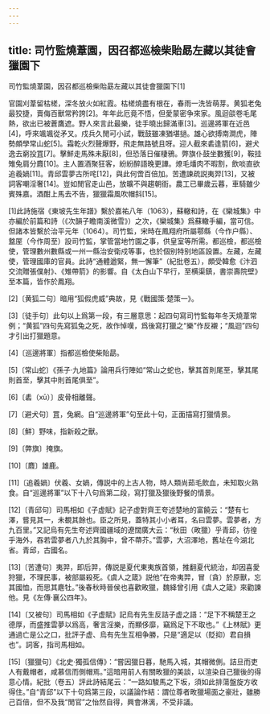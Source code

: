 ```yaml
---
---
---
```

title: 司竹監燒葦園，因召都巡檢柴貽勗左藏以其徒會獵園下
---



司竹監燒葦園，因召都巡檢柴貽勗左藏以其徒會獵園下[1]


官園刈葦留枯槎，深冬放火如紅霞。枯槎燒盡有根在，春雨一洗皆萌芽。黄狐老兔最狡捷，賣侮百獸常矜誇[2]。年年此厄竟不悟，但愛蒙密争來家。風迴燄卷毛尾熱，欲出已被蒼鷹遮。野人來言此最樂，徒手曉出歸滿車[3]。巡邊將軍在近邑[4]，呼來颯颯從矛叉。戍兵久閒可小試，戰鼓雖凍猶堪撾。雄心欲搏南澗虎，陣勢頗學常山蛇[5]。霜乾火烈聲爆野，飛走無路號且呀。迎人截來砉逢箭[6]，避犬逸去窮投罝[7]。擊鮮走馬殊未厭[8]，但恐落日催棲鴉。弊旗仆鼓坐數獲[9]，鞍挂雉兔肩分麚[10]。主人置酒聚狂客，紛紛醉語晚更譁。燎毛燔肉不暇割，飲啖直欲追羲媧[11]。青邱雲夢古所咤[12]，與此何啻百倍加。苦遭諫疏説夷羿[13]，又被詞客嘲淫奢[14]。豈如閒官走山邑，放曠不與趨朝衙。農工已畢歲云暮，車騎雖少賓殊嘉。酒酣上馬去不告，獵獵霜風吹帽斜[15]。

[1]此詩施宿《東坡先生年譜》繫於嘉祐八年（1063），蘇轍和詩，在《欒城集》中亦編於前篇和詩（《次韻子瞻南溪微雪》）之次，《欒城集》爲蘇轍手編，當可信。但諸本皆繫於治平元年（1064）。司竹監，宋時在鳳翔府所屬鄠縣（今作户縣）、盩厔（今作周至）設司竹監，掌管當地竹園之事，供皇室等所需。都巡檢，都巡檢使，管理數州數縣或一州一縣治安衛戍等事，也於個别特别地區設置。左藏，左藏使，管理國庫的官員。此詩“通體遒緊，無一懈筆”（紀批卷五），頗受韓愈《汴泗交流贈張僕射》、《雉帶箭》的影響。自《太白山下早行，至横渠鎮，書崇壽院壁》至本篇，皆作於鳳翔。

[2]〔黄狐二句〕暗用“狐假虎威”典故，見《戰國策·楚策一》。

[3]〔徒手句〕此句以上爲第一段，有三層意思：起四句寫司竹監每年冬天燒葦常例；“黄狐”四句先寫狐兔之死，故作悼嘆，爲後寫打獵之“樂”作反襯；“風迴”四句才引出打獵題意。

[4]〔巡邊將軍〕指都巡檢使柴貽勗。

[5]〔常山蛇〕《孫子·九地篇》論用兵行陣如“常山之蛇也，擊其首則尾至，擊其尾則首至，擊其中則首尾俱至”。

[6]〔砉（xū）〕皮骨相離聲。

[7]〔避犬句〕罝，兔網。自“巡邊將軍”句至此十句，正面描寫打獵情景。

[8]〔鮮〕野味，指新殺之獸。

[9]〔弊旗〕掩旗。

[10]〔麚〕雄鹿。

[11]〔追羲媧〕伏羲、女媧，傳説中的上古人物，時人類尚茹毛飲血，未知取火熟食。自“巡邊將軍”以下十八句爲第二段，寫打獵及獵後野餐的情景。

[12]〔青邱句〕司馬相如《子虚賦》記子虚對齊王夸述楚地的富饒云：“楚有七澤，嘗見其一，未覩其餘也。臣之所見，蓋特其小小者耳，名曰雲夢。雲夢者，方九百里。”又記烏有先生夸述齊國疆域的遼闊廣大云：“秋田（畋獵）乎青邱，彷徨乎海外，吞若雲夢者八九於其胸中，曾不蔕芥。”雲夢，大沼澤地，舊址在今湖北省。青邱，古國名。

[13]〔苦遭句〕夷羿，即后羿，傳説是夏代東夷族首領，推翻夏代統治，却因喜愛狩獵，不理民事，被部屬殺死。《虞人之箴》説他“在帝夷羿，冒（貪）於原獸，忘其國恤，而思其麀牡。”後春秋時晉侯也喜歡畋獵，魏絳曾引用《虞人之箴》來勸諫他。見《左傳·襄公四年》。

[14]〔又被句〕司馬相如《子虚賦》記烏有先生反詰子虚之語：“足下不稱楚王之德厚，而盛推雲夢以爲高，奢言淫樂，而顯侈靡，竊爲足下不取也。”《上林賦》更通過亡是公之口，批評子虚、烏有先生互相争勝，只是“適足以（貶抑）君自損也”。詞客，指司馬相如。

[15]〔獵獵句〕《北史·獨孤信傳》：“嘗因獵日暮，馳馬入城，其帽微側。詰旦而吏人有戴帽者，咸慕信而側帽焉。”這暗用前人有關畋獵的美談，以渲染自己獵後的得意心情。紀批（卷五）評此詩結尾云：“一路如駿馬之下坂，須如此排蕩盤旋方收得住。”自“青邱”以下十句爲第三段，以議論作結：謂位尊者畋獵場面之豪壯，雖勝己百倍，但不及我“閒官”之怡然自得，興會淋漓，不受非議。